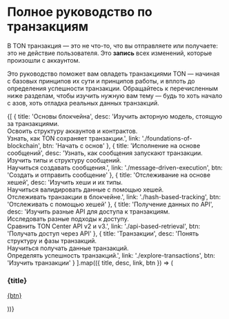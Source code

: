 # Полное руководство по транзакциям

В TON транзакция — это не что-то, что вы отправляете или получаете: это не действие пользователя. Это **запись** всех изменений, которые произошли с аккаунтом.

Это руководство поможет вам овладеть транзакциями TON — начиная с базовых принципов их сути и принципов работы, и вплоть до определения успешности транзакции. Обращайтесь к перечисленным ниже разделам, чтобы изучить нужную вам тему — будь то хоть начало с азов, хоть отладка реальных данных транзакций.

<div
  style={{
  display: 'grid',
  gridTemplateColumns: 'repeat(auto-fit, minmax(250px, 1fr))',
  gap: '1.25rem',
  marginTop: '1.5rem'
  }}
>
  {[
    {
      title: 'Основы блокчейна',
      desc: 'Изучить акторную модель, стоящую за транзакциями.<br>Освоить структуру аккаунтов и контрактов.<br>Узнать, как TON сохраняет транзакции.',
    link: './foundations-of-blockchain',
      btn: 'Начать с основ'
    },
    {
      title: 'Исполнение на основе сообщений',
      desc: 'Узнать, как сообщения запускают транзакции.<br>Изучить типы и структуру сообщений.<br>Научиться создавать сообщения.',
      link: './message-driven-execution',
      btn: 'Создать и отправить сообщение'
    },
    {
      title: 'Отслеживание на основе хешей',
      desc: 'Изучить хеши и их типы. <br>Научиться валидировать данные с помощью хешей. <br> Отслеживать транзакции в блокчейне.',
      link: './hash-based-tracking',
      btn: 'Отслеживать с помощью хешей'
    },
    {
      title: 'Получение данных по API',
      desc: 'Изучить разные API для доступа к транзакциям. <br>Исследовать разные подходы к доступу. <br> Сравнить TON Center API v2 и v3.',
      link: './api-based-retrieval',
      btn: 'Получать доступ через API'
    },
    {
      title: 'Транзакции',
      desc: 'Понять структуру и фазы транзакций.<br>Научиться получать данные транзакций.<br>Определять успешность транзакций.',
      link: './explore-transactions',
      btn: 'Изучить транзакции'
    }
  ].map(({ title, desc, link, btn }) => (
    <div
      key={title}
      style={{
        border: '1px solid var(--border-color, #e5e7eb)',
        borderRadius: '0.75rem',
        padding: '0.9rem 1rem',
        backgroundColor: 'var(--card-bg, white)',
        boxShadow: '0 1px 2px rgba(0,0,0,0.04)',
        display: 'flex',
        flexDirection: 'column',
        justifyContent: 'start',
        gap: '0.75rem',
        height: '100%',
        color: 'var(--text-color, black)'
      }}
    >
      <h3 style={{ fontSize: '1rem', fontWeight: '600', margin: 0 }}>{title}</h3>
      <p style={{ fontSize: '0.84rem', lineHeight: '1.45', margin: 0 }} dangerouslySetInnerHTML={{ __html: desc }} />
      <a href={link} style={{
        alignSelf: 'start',
        padding: '0.4rem 0.75rem',
        backgroundColor: 'var(--btn-bg, #f3f4f6)',
        color: 'var(--btn-text, #111827)',
        borderRadius: '0.5rem',
        fontSize: '0.8rem',
        textDecoration: 'none',
        marginTop: 'auto'
      }}>{btn}</a>
    </div>
  ))}
</div>
